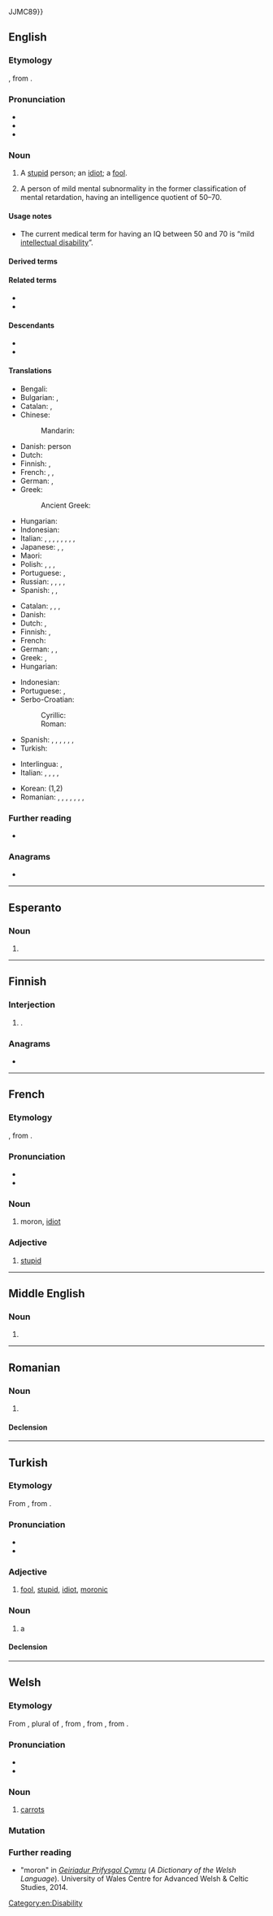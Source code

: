 {{also|Moron|Morón|morón|mörön|Mörön|Moroń|Wikipedia:User:JJMC89{{!}}JJMC89}}
==English==

===Etymology===
{{coin|en|occ=psychologist|Henry H. Goddard|in=1910|nobycat=1}}, from {{lbor|en|grc|μωρός|t=foolish, dull|notext=1}}.

===Pronunciation===
* {{IPA|en|/ˈmɔːɹɒn/}}
* {{audio|en|LL-Q1860 (eng)-Vealhurl-moron.wav |Audio (UK)}}
* {{rhymes|en|ɔːɹɒn}}

===Noun===
{{en-noun}}

# {{lb|en|informal|derogatory}} A [[stupid]] person; an [[idiot]]; a [[fool]].
#: {{syn|en|Thesaurus:fool|Thesaurus:idiot}}
# {{lb|en|psychology|dated|originally}} A person of mild mental subnormality in the former classification of mental retardation, having an intelligence quotient of 50–70.
#: {{syn|en|feeble-minded}}

====Usage notes====
* The current medical term for having an IQ between 50 and 70 is “mild [[intellectual disability]]”.

====Derived terms====
{{der3|en
|Baltimoron
|moronic
|moronicity
|moron in a hurry
|moronism
|moronocracy
|momo
}}

====Related terms====
* {{l|en|oxymoron}}
* {{l|en|sophomore}}

====Descendants====
* {{desc|fr|moron|bor=1}}
* {{desc|tr|moron|bor=1}}

====Translations====
{{trans-top|person of borderline intelligence}}
* Bengali: {{t|bn|বোকা}}
* Bulgarian: {{t+|bg|слабоумен|m}}, {{t+|bg|дебил|m}}
* Catalan: {{t+|ca|imbècil|m|f}}, {{t|ca|retardat}}
* Chinese:
*: Mandarin: {{t+|cmn|白痴|tr=báichī}}
* Danish: {{t+|da|debil}} person
* Dutch: {{t+|nl|debiel}}
* Finnish: {{t|fi|[[lievästi]] [[kehitysvammainen]]}}, {{t+|fi|debiili}}
* French: {{t+|fr|attardé}}, {{t+|fr|crétin|m}}, {{t+|fr|demeuré|m}}
* German: {{t+|de|Schwachsinniger|m}}, {{t+|de|Schwachkopf|m}}
* Greek: {{t+|el|καθυστερημένος}}
*: Ancient Greek: {{t|grc|βλάξ|m}}
{{trans-mid}}
* Hungarian: {{t+|hu|gyengeelméjű}}
* Indonesian: {{t|id|bahlul}} {{t+|id|bego}}
* Italian: {{t+|it|imbecille|m}}, {{t+|it|cretino|m}}, {{t+|it|stupido|m}}, {{t+|it|deficiente|m}}, {{t+|it|babbeo|m}}, {{t+|it|idiota|m}}, {{t+|it|ritardato|m}}, {{t+|it|mongoloide|m}}, {{t|it|squasimodeo|m}}
* Japanese: {{t|ja|低能者|tr=ていのうしゃ, teinōsha}}, {{t+|ja|間抜け|tr=まぬけ, manuke}}, {{t|ja|頓痴気|tr=とんちき, tonchiki}}
* Maori: {{t|mi|tūtae tara}} {{qualifier|Derogatory}}
* Polish: {{t+|pl|debil|m}}, {{t+|pl|przygłup}}, {{t|pl|bezmózg}}, {{t+|pl|bałwan|m}}
* Portuguese: {{t+|pt|retardado}}, {{t+|pt|débil mental}}
* Russian: {{t+|ru|деби́л|m}}, {{t+|ru|приду́рок|m}}, {{t+|ru|крети́н|m}}, {{t+|ru|отморо́зок|m}}, {{t+|ru|моро́н|m}} {{qualifier|rare}}
* Spanish: {{t+|es|retrasado|m}}, {{t+|es|retrasada|f}}, {{t+|es|morón}} {{qualifier|Panamá, Puerto Rico}}
{{trans-bottom}}

{{trans-top|person who makes uncool attempts to impress others}}
* Catalan: {{t+|ca|imbècil|m|f}}, {{t+|ca|subnormal|m|f}}, {{t|ca|retardat}}, {{t+|ca|idiota|m|f}}
* Danish: {{t|da|tåbe|c}}
* Dutch: {{t|nl|mogool}}, {{t+|nl|mongol}}
* Finnish: {{t+|fi|hölmö}}, {{t+|fi|tollo}}
* French: {{t+|fr|andouille|f}}
* German: {{t+|de|Schwachkopf|m}}, {{t+|de|Trottel|m}}, {{t+|de|Depp|m}}
* Greek: {{t+|el|βλαμμένος}}, {{t+|el|κρετίνος|m}}
* Hungarian: {{t+|hu|hülye}}
{{trans-mid}}
* Indonesian: {{t+|id|sontoloyo}}
* Portuguese: {{t+|pt|babaca}}, {{t+|pt|otário}}
* Serbo-Croatian:
*: Cyrillic: {{t|sh|буда̀ла|f}}
*: Roman: {{t+|sh|budàla|f}}
* Spanish: {{t+|es|subnormal|m|f}}, {{t+|es|retrasado|m}}, {{t+|es|retardado|m}}, {{t|es|débil mental|m|f}}, {{t+|es|imbécil|m|f}}, {{t+|es|idiota|m|f}}, {{t+|es|baboso|m}}
* Turkish: {{t+|tr|moron}}
{{trans-bottom}}

{{trans-see|idiot}}

{{checktrans-top}}
* Interlingua: {{t-check|ia|imbecille}}, {{t-check|ia|idiota}}
* Italian: {{t+check|it|cretino|m}}, {{t+check|it|deficiente|m}}, {{t+check|it|idiota|m}}, {{t+check|it|imbecille|m}}, {{t+check|it|stupido|m}}
{{trans-mid}}
* Korean: {{t+check|ko|바보}} (1,2)
* Romanian: {{t-check|ro|retardat|m}}, {{t-check|ro|retardată|f}}, {{t+check|ro|tâmpit|m}}, {{t-check|ro|tâmpită|f}}, {{t+check|ro|imbecil|m}}, {{t+check|ro|imbecilă|f}}, {{t+check|ro|idiot|m}}, {{t+check|ro|idioată|f}}
{{trans-bottom}}

===Further reading===
* {{pedia|Moron (psychology)}}

===Anagrams===
* {{anagrams|en|a=mnoor|Monro|normo-}}

[[Category:en:Disability]]

----

==Esperanto==

===Noun===
{{eo-head}}

# {{eo-form of|mor|on}}

----

==Finnish==

===Interjection===
{{head|fi|interjection}}

# {{lb|fi|colloquial}} {{alt form|fi|moro}}.

===Anagrams===
* {{anagrams|fi|a=mnoor|normo}}

----

==French==

===Etymology===
{{bor+|fr|en|moron}}, from {{der|fr|grc|μωρός|t=foolish, dull}}.

===Pronunciation===
* {{fr-IPA}}
* {{audio|fr|LL-Q150 (fra)-DenisdeShawi-moron.wav|Audio (CAN)}}

===Noun===
{{fr-noun|m|f=moronne}}

# {{lb|fr|Québec}} moron, [[idiot]]

===Adjective===
{{fr-adj}}

# {{lb|fr|Québec|informal}} [[stupid]]
#: {{uxi|fr|Que t'es '''moron''', toi!|Gosh, you're '''stupid'''!}}

----

==Middle English==

===Noun===
{{head|enm|noun}}

# {{alt form|enm|morwe}}

----

==Romanian==

===Noun===
{{ro-noun|m|moroni}}

# {{alternative form of|ro|morun}}

====Declension====
{{ro-noun-m}}

----

==Turkish==

===Etymology===
From {{der|tr|en|moron}}, from {{der|tr|grc|μωρός|t=slow, dull, foolish, stupid}}.

===Pronunciation===
* {{IPA|tr|[moɾˈon]}}
* {{hyph|tr|mo|ron}}

===Adjective===
{{tr-adj}}

# [[fool]], [[stupid]], [[idiot]], [[moronic]]

===Noun===
{{tr-noun|u|lar}}

# a {{l|en|moron}}
#: {{uxi|tr|Bir '''morona''' aşık oldum.|t=I fell in love with a '''moron'''.}}

====Declension====
{{tr-infl-noun-c|o}}

----

==Welsh==

===Etymology===
From {{bor|cy|ang|moran}}, plural of {{m|ang|more|t=edible root, carrot, parsnip}}, from {{der|cy|gmw-pro|*morhā}}, from {{der|cy|gem-pro|*murhǭ}}, from {{der|cy|ine-pro|*mr̥k-|t=edible herb, root, tuber}}.

===Pronunciation===
* {{IPA|cy|/ˈmɔrɔn/}}
* {{rhymes|cy|ɔrɔn|s=2}}

===Noun===
{{cy-noun|f-p|moronen}}

# [[carrot]]s

===Mutation===
{{cy-mut}}

===Further reading===
* "moron" in ''[http://welsh-dictionary.ac.uk/gpc/gpc.html Geiriadur Prifysgol Cymru]'' (''A Dictionary of the Welsh Language''). University of Wales Centre for Advanced Welsh & Celtic Studies, 2014.

{{topics|cy|Vegetables}}